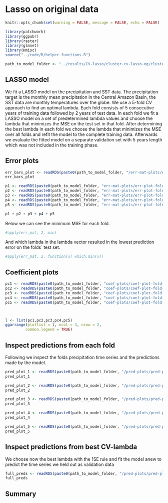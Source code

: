 # Lasso on original data

```r
knitr::opts_chunk$set(warning = FALSE, message = FALSE, echo = FALSE)
```


```r
library(patchwork)
library(ggpubr)
library(raster)
library(glmnet)
library(Hmisc)
source("../code/R/helper-functions.R")
```

```r
path_to_model_folder <- "../results/CV-lasso/cluster-cv-lasso-og/cluster-4/"
```


## LASSO model

We fit a LASSO model on the precipitation and SST data.
The precipitation target is the monthly mean precipitation
in the Central Amazon Basin, the SST data are monthly temperatures
over the globe.
We use a 5-fold CV approach to find an optimal lambda.
Each fold consists of 5 consecutive years of training data
followed by 2 years of test data.
In each fold we fit a LASSO model on a set of predetermined lambda 
values and choose the lambda that minimizes the MSE on the test set 
in that fold.
After determining the best lambda in each fold we choose the
lambda that minimizes the MSE over all folds and refit the model
to the complete training data. Afterwards we evaluate the fitted model on a separate validation set with 5 years length which was not included
in the training phase.

## Error plots


```r
err_bars_plot <- readRDS(paste0(path_to_model_folder, "/err-mat-plots/err-bars-plot.rds"))
err_bars_plot
```


```r
p1 <- readRDS(paste0(path_to_model_folder, "err-mat-plots/err-plot-fold-1.rds"))
p2 <- readRDS(paste0(path_to_model_folder, "err-mat-plots/err-plot-fold-2.rds"))
p3 <- readRDS(paste0(path_to_model_folder, "err-mat-plots/err-plot-fold-3.rds"))
p4 <- readRDS(paste0(path_to_model_folder, "err-mat-plots/err-plot-fold-4.rds"))
p5 <- readRDS(paste0(path_to_model_folder, "err-mat-plots/err-plot-fold-5.rds"))

p1 + p2 + p3 + p4 + p5
```



Below we can see the minimum MSE for each fold.
```r
#apply(err_mat, 2, min)
```
And which lambda in the lambda vector resulted in the lowest prediction error on the folds´ test set.

```r
#apply(err_mat, 2, function(x) which.min(x))
```



## Coefficient plots

```r
pc1 <- readRDS(paste0(path_to_model_folder, "coef-plots/coef-plot-fold-1.rds"))
pc2 <- readRDS(paste0(path_to_model_folder, "coef-plots/coef-plot-fold-2.rds"))
pc3 <- readRDS(paste0(path_to_model_folder, "coef-plots/coef-plot-fold-3.rds"))
pc4 <- readRDS(paste0(path_to_model_folder, "coef-plots/coef-plot-fold-4.rds"))
pc5 <- readRDS(paste0(path_to_model_folder, "coef-plots/coef-plot-fold-5.rds"))



l <- list(pc1,pc2,pc3,pc4,pc5)
ggarrange(plotlist = l, ncol = 3, nrow = 2,
         common.legend = TRUE)
```


## Inspect predictions from each fold

Following we inspect the folds precipitation time series and
the predictions made by the model.


```r
pred_plot_1 <- readRDS(paste0(path_to_model_folder, "/pred-plots/pred-plot-fold-1.rds"))
pred_plot_1
```
```r
pred_plot_2 <- readRDS(paste0(path_to_model_folder, "/pred-plots/pred-plot-fold-2.rds"))
pred_plot_2
```
```r
pred_plot_3 <- readRDS(paste0(path_to_model_folder, "/pred-plots/pred-plot-fold-3.rds"))
pred_plot_3
```
```r
pred_plot_4 <- readRDS(paste0(path_to_model_folder, "/pred-plots/pred-plot-fold-4.rds"))
pred_plot_4
```
```r
pred_plot_5 <- readRDS(paste0(path_to_model_folder, "/pred-plots/pred-plot-fold-5.rds"))
pred_plot_5
```

## Inspect predictions from best CV-lambda

We choose now the best lambda with the 1SE rule and fit 
the model anew to predict the time series we held out
as validation data




```r
full_preds <- readRDS(paste0(path_to_model_folder, "/pred-plots/pred-plot-full.rds"))
full_preds
```


## Summary
